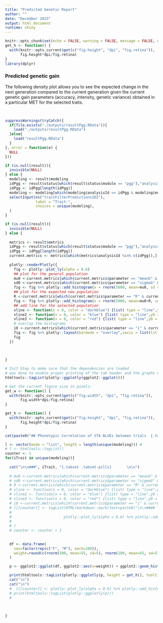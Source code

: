 ```yaml
---
title: "Predicted Genetic Report"
author: ""
date: "December 2023"
output: html_document
runtime: shiny
---
```



```r
knitr::opts_chunk$set(echo = FALSE, warning = FALSE, message = FALSE, error = FALSE)
get_h <- function() {
  with(knitr::opts_current$get(c("fig.height", "dpi", "fig.retina")),
       fig.height*dpi/fig.retina)
}
library(dplyr)
```

### Predicted genetic gain

The following density plot allows you to see the expected change in the next generation compared to the current generation given the current genetic gain parameters (accuracy, intensity, genetic variance) obtained in a particular MET for the selected traits.

<p>&nbsp;</p>

```r
suppressWarnings(tryCatch({
  if(file.exists("./outputs/resultPgg.RData")){
    load("./outputs/resultPgg.RData")
  }else{
    load("resultPgg.RData")
  }
}, error = function(e) {
  NULL
}))

if (is.null(result)){
  invisible(NULL)
} else {
  modeling <- result$modeling
  idPgg <- result$status[which(result$status$module == "pgg"),"analysisId"];
  idPgg <- idPgg[length(idPgg)]
  modeling <- modeling[which(modeling$analysisId == idPgg & modeling$environment == "across"),"trait"]
  selectInput(ns("traitFilterPredictions2D2"), 
              label = "Trait:", 
              choices = unique(modeling), 
  )
}

```

```r
if (is.null(result)){
  invisible(NULL)
} else {
  
  metrics <- result$metrics
  idPgg <- result$status[which(result$status$module == "pgg"),"analysisId"];
  idPgg <- idPgg[length(idPgg)]
  current.metrics <- metrics[which(metrics$analysisId %in% c(idPgg)),]
  
  plotly::renderPlotly({
    fig <- plotly::plot_ly(alpha = 0.6)
    ## plot for the general population
    mu0 <-current.metrics[which(current.metrics$parameter == "meanG" & current.metrics$trait == input$traitFilterPredictions2D2 ),"value"];
    sd0 <-current.metrics[which(current.metrics$parameter == "sigmaG" & current.metrics$trait == input$traitFilterPredictions2D2 ),"value"];
    fig <- fig %>% plotly::add_histogram(x = rnorm(5000, mean=mu0, sd = sd0 ), histnorm = "probability", name="Current Generation" )
    ## plot for the expected new population
    R <-current.metrics[which(current.metrics$parameter == "R" & current.metrics$trait == input$traitFilterPredictions2D2 ),"value"];
    fig <- fig %>% plotly::add_histogram(x = rnorm(5000, mean=mu0+R, sd = sd0 ), histnorm = "probability", name="Expected New Generation" )
    ## add line for the selected population
    vline <- function(x = 0, color = "darkblue") {list( type = "line",y0 = 0,y1 = 1,yref = "paper",x0 = x, x1 = x,line = list(color = color, dash="dot"))}
    vline2 <- function(x = 0, color = "blue") {list( type = "line",y0 = 0,y1 = 1,yref = "paper",x0 = x, x1 = x,line = list(color = color))}
    vline3 <- function(x = 0, color = "red") {list( type = "line",y0 = 0,y1 = 1,yref = "paper",x0 = x, x1 = x,line = list(color = color))}
    # overlay the histograms
    i0 <-current.metrics[which(current.metrics$parameter == "i" & current.metrics$trait == input$traitFilterPredictions2D2 ),"value"];
    fig <- fig %>% plotly::layout(barmode = "overlay",xaxis = list(title = "Trait value"), yaxis = list(title = "Probability" ),  shapes = list(vline(mu0+(sd0*i0)), vline2(mu0), vline3(mu0+R) ) )
    fig
  })
  
  
  
}
```


```r
# Init Step to make sure that the dependencies are loaded
# was done to enable proper printing of the tab header and the graphs within the for loop below using print(htmltools::tagList(ggplotly(...)))
htmltools::tagList(plotly::ggplotly(ggplot2::ggplot()))

# Get the current figure size in pixels:
get_w <- function() {
  with(knitr::opts_current$get(c("fig.width", "dpi", "fig.retina")),
       fig.width*dpi/fig.retina)
}

get_h <- function() {
  with(knitr::opts_current$get(c("fig.height", "dpi", "fig.retina")),
       fig.height*dpi/fig.retina)
}

```

```r

cat(paste0("## Phenotypic Correlation of STA BLUEs between trials  {.tabset .tabset-pills}    \n\n  "))

l <- vector(mode = "list", length = length(unique(modeling))) #
# l <- htmltools::tagList()
counter <- 1
for(iTrait in unique(modeling)){
  
  cat("\n\n###", iTrait, "{.tabset .tabset-pills}       \n\n")
  
  # mu0 <-current.metrics[which(current.metrics$parameter == "meanG" & current.metrics$trait == iTrait ),"value"]
  # sd0 <-current.metrics[which(current.metrics$parameter == "sigmaG" & current.metrics$trait == iTrait ),"value"]
  # R <-current.metrics[which(current.metrics$parameter == "R" & current.metrics$trait == iTrait ),"value"]
  # vline <- function(x = 0, color = "darkblue") {list( type = "line",y0 = 0,y1 = 1,yref = "paper",x0 = x, x1 = x,line = list(color = color, dash="dot"))}
  # vline2 <- function(x = 0, color = "blue") {list( type = "line",y0 = 0,y1 = 1,yref = "paper",x0 = x, x1 = x,line = list(color = color))}
  # vline3 <- function(x = 0, color = "red") {list( type = "line",y0 = 0,y1 = 1,yref = "paper",x0 = x, x1 = x,line = list(color = color))}
  # i0 <-current.metrics[which(current.metrics$parameter == "i" & current.metrics$trait == iTrait ),"value"]
  # l[[counter]] <- tagList(HTML(markdown::mark(text=paste0("\n\n#### ", iTrait, "\n"))),
  # 
  #                        plotly::plot_ly(alpha = 0.6) %>% plotly::add_histogram(x = rnorm(5000, mean=mu0, sd = sd0 ), histnorm = "probability", name="Current Generation" ) %>% plotly::add_histogram(x = rnorm(5000, mean=mu0+R, sd = sd0 ), histnorm = "probability", name="Expected New Generation" ) %>% plotly::layout(barmode = "overlay",xaxis = list(title = "Trait value"), yaxis = list(title = "Probability" ),  shapes = list(vline(mu0+(sd0*i0)), vline2(mu0), vline3(mu0+R) ) )
  # 
  # )
  # counter <- counter + 1
  
  
  df <- data.frame(
    sex=factor(rep(c("F", "M"), each=200)),
    weight=round(c(rnorm(200, mean=55, sd=5), rnorm(200, mean=65, sd=5)))
  )

  p <- ggplot2::ggplot(df, ggplot2::aes(x=weight)) + ggplot2::geom_histogram()

  print(htmltools::tagList(plotly::ggplotly(p, height = get_h(), tooltip = "text")))
  cat("\n")
  cat("\n")
  #  l[[counter]] <- plotly::plot_ly(alpha = 0.6) %>% plotly::add_histogram(x = rnorm(5000, mean=mu0, sd = sd0 ), histnorm = "probability", name="Current Generation" ) %>% plotly::add_histogram(x = rnorm(5000, mean=mu0+R, sd = sd0 ), histnorm = "probability", name="Expected New Generation" ) %>% plotly::layout(barmode = "overlay",xaxis = list(title = "Trait value"), yaxis = list(title = "Probability" ),  shapes = list(vline(mu0+(sd0*i0)), vline2(mu0), vline3(mu0+R) ) )
  # print(htmltools::tagList(plotly::ggplotly(p)))
  # 
 
  
 
}



```





